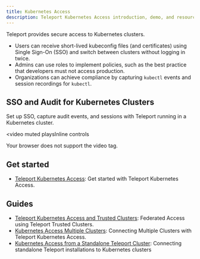 ```yaml
---
title: Kubernetes Access
description: Teleport Kubernetes Access introduction, demo, and resources.
---
```


Teleport provides secure access to Kubernetes clusters.

- Users can receive short-lived kubeconfig files (and certificates) using Single Sign-On (SSO) and switch between clusters without logging in twice.
- Admins can use roles to implement policies, such as the best practice that developers must not access production.
- Organizations can achieve compliance by capturing `kubectl` events and session recordings for `kubectl`.

## SSO and Audit for Kubernetes Clusters

Set up SSO, capture audit events, and sessions with Teleport running in a Kubernetes cluster.

<video
  muted
  playsInline
  controls
>
  <source
    src="../../img/k8s/k8-access.mp4"
    type="video/mp4"
  />

  <source
    src="../../img/k8s/k8-access.webm"
    type="video/webm"
  />

  Your browser does not support the video tag.
</video>

## Get started

- [Teleport Kubernetes Access](./getting-started.mdx): Get started with Teleport Kubernetes Access.

## Guides

- [Teleport Kubernetes Access and Trusted Clusters](./guides/federation.mdx): Federated Access using Teleport Trusted Clusters.
- [Kubernetes Access Multiple Clusters](./guides/multiple-clusters.mdx): Connecting Multiple Clusters with Teleport Kubernetes Access.
- [Kubernetes Access from a Standalone Teleport Cluster](./guides/standalone-teleport.mdx): Connecting standalone Teleport installations to Kubernetes clusters
